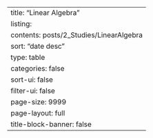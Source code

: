 ---
title: "Linear Algebra"
listing:
  contents: posts/2_Studies/LinearAlgebra
  sort: "date desc"
  type: table
  categories: false
  sort-ui: false
  filter-ui: false
  page-size: 9999
page-layout: full
title-block-banner: false
---